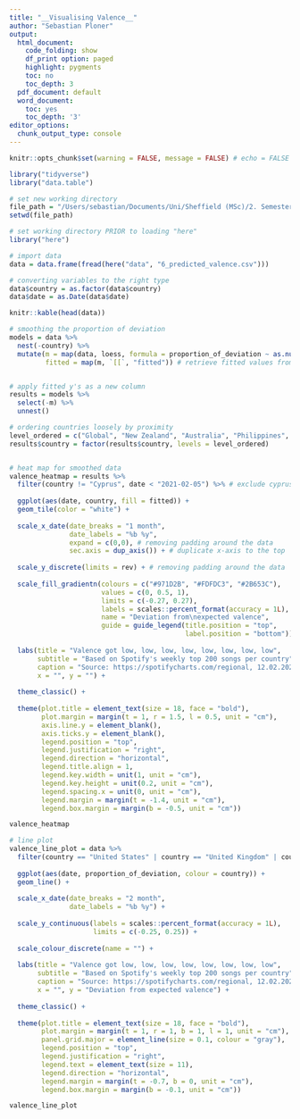 ```yaml
---
title: "__Visualising Valence__"
author: "Sebastian Ploner"
output:
  html_document:
    code_folding: show
    df_print option: paged
    highlight: pygments
    toc: no
    toc_depth: 3
  pdf_document: default
  word_document:
    toc: yes
    toc_depth: '3'
editor_options:
  chunk_output_type: console
---
```


```r

knitr::opts_chunk$set(warning = FALSE, message = FALSE) # echo = FALSE for hiden code

```


```r

library("tidyverse")
library("data.table")

# set new working directory
file_path = "/Users/sebastian/Documents/Uni/Sheffield (MSc)/2. Semester/Data Analysis and Viz/spotify_audio_feature_analysis/"
setwd(file_path)

# set working directory PRIOR to loading "here"
library("here")

# import data
data = data.frame(fread(here("data", "6_predicted_valence.csv")))

# converting variables to the right type
data$country = as.factor(data$country)
data$date = as.Date(data$date)

knitr::kable(head(data))

```


```r

# smoothing the proportion of deviation
models = data %>%
  nest(-country) %>%
  mutate(m = map(data, loess, formula = proportion_of_deviation ~ as.numeric(date), span = 0.2), # loess per country
         fitted = map(m, `[[`, "fitted")) # retrieve fitted values from each model


# apply fitted y's as a new column
results = models %>%
  select(-m) %>%
  unnest()

```


```r

# ordering countries loosely by proximity
level_ordered = c("Global", "New Zealand", "Australia", "Philippines", "Hong Kong SAR China", "Japan", "Singapore", "Malaysia", "Vietnam", "Thailand", "Taiwan", "Indonesia", "Israel", "Turkey", "Greece", "Cyprus", "Bulgaria", "Hungary", "Czechia", "Romania", "Poland", "Slovakia", "Austria","Luxembourg", "Switzerland", "Italy", "Germany", "Netherlands", "Belgium", "France", "Spain", "Portugal", "United Kingdom", "Ireland", "Denmark", "Norway", "Sweden", "Finland", "Latvia", "Lithuania", "Estonia", "South Africa", "Iceland", "United States", "Canada", "Mexico", "Dominican Republic", "Guatemala", "El Salvador", "Honduras", "Nicaragua", "Costa Rica", "Panama", "Colombia", "Ecuador", "Peru", "Bolivia", "Chile", "Brazil", "Paraguay", "Argentina", "Uruguay")
results$country = factor(results$country, levels = level_ordered)


# heat map for smoothed data
valence_heatmap = results %>%
  filter(country != "Cyprus", date < "2021-02-05") %>% # exclude cyprus due to skewing the results
  
  ggplot(aes(date, country, fill = fitted)) +
  geom_tile(color = "white") +
  
  scale_x_date(date_breaks = "1 month",
               date_labels = "%b %y",
               expand = c(0,0), # removing padding around the data 
               sec.axis = dup_axis()) + # duplicate x-axis to the top
  
  scale_y_discrete(limits = rev) + # removing padding around the data
  
  scale_fill_gradientn(colours = c("#971D2B", "#FDFDC3", "#2B653C"),
                       values = c(0, 0.5, 1),
                       limits = c(-0.27, 0.27),
                       labels = scales::percent_format(accuracy = 1L),
                       name = "Deviation from\nexpected valence",
                       guide = guide_legend(title.position = "top",
                                            label.position = "bottom")) +
  
  labs(title = "Valence got low, low, low, low, low, low, low, low",
       subtitle = "Based on Spotify's weekly top 200 songs per country",
       caption = "Source: https://spotifycharts.com/regional, 12.02.2021",
       x = "", y = "") +
  
  theme_classic() +
  
  theme(plot.title = element_text(size = 18, face = "bold"),
        plot.margin = margin(t = 1, r = 1.5, l = 0.5, unit = "cm"),
        axis.line.y = element_blank(),
        axis.ticks.y = element_blank(),
        legend.position = "top",
        legend.justification = "right",
        legend.direction = "horizontal",
        legend.title.align = 1,
        legend.key.width = unit(1, unit = "cm"),
        legend.key.height = unit(0.2, unit = "cm"),
        legend.spacing.x = unit(0, unit = "cm"),
        legend.margin = margin(t = -1.4, unit = "cm"),
        legend.box.margin = margin(b = -0.5, unit = "cm"))

valence_heatmap

```


```r

# line plot
valence_line_plot = data %>%
  filter(country == "United States" | country == "United Kingdom" | country == "Germany") %>% 
  
  ggplot(aes(date, proportion_of_deviation, colour = country)) +
  geom_line() +
  
  scale_x_date(date_breaks = "2 month",
               date_labels = "%b %y") +
  
  scale_y_continuous(labels = scales::percent_format(accuracy = 1L),
                     limits = c(-0.25, 0.25)) +
  
  scale_colour_discrete(name = "") +
  
  labs(title = "Valence got low, low, low, low, low, low, low, low",
       subtitle = "Based on Spotify's weekly top 200 songs per country",
       caption = "Source: https://spotifycharts.com/regional, 12.02.2021",
       x = "", y = "Deviation from expected valence") +
  
  theme_classic() +
  
  theme(plot.title = element_text(size = 18, face = "bold"),
        plot.margin = margin(t = 1, r = 1, b = 1, l = 1, unit = "cm"),
        panel.grid.major = element_line(size = 0.1, colour = "gray"),
        legend.position = "top",
        legend.justification = "right",
        legend.text = element_text(size = 11),
        legend.direction = "horizontal",
        legend.margin = margin(t = -0.7, b = 0, unit = "cm"),
        legend.box.margin = margin(b = -0.1, unit = "cm"))

valence_line_plot

```

